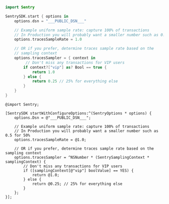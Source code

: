 <SignInNote />

```swift {tabTitle:Swift}
import Sentry

SentrySDK.start { options in
    options.dsn = "___PUBLIC_DSN___"

    // Example uniform sample rate: capture 100% of transactions
    // In Production you will probably want a smaller number such as 0.5 for 50%
    options.tracesSampleRate = 1.0

    // OR if you prefer, determine traces sample rate based on the
    // sampling context
    options.tracesSampler = { context in
         // Don't miss any transactions for VIP users
        if context?["vip"] as? Bool == true {
            return 1.0
        } else {
            return 0.25 // 25% for everything else
        }
    }
}
```

```objc {tabTitle:Objective-C}
@import Sentry;

[SentrySDK startWithConfigureOptions:^(SentryOptions * options) {
    options.Dsn = @"___PUBLIC_DSN___";

    // Example uniform sample rate: capture 100% of transactions
    // In Production you will probably want a smaller number such as 0.5 for 50%
    options.tracesSampleRate = @1.0;

    // OR if you prefer, determine traces sample rate based on the sampling context
    options.tracesSampler = ^NSNumber * (SentrySamplingContext * samplingContext) {
        // Don't miss any transactions for VIP users
        if ([samplingContext[@"vip"] boolValue] == YES) {
            return @1.0;
        } else {
            return @0.25; // 25% for everything else
        }
    };
}];
```
